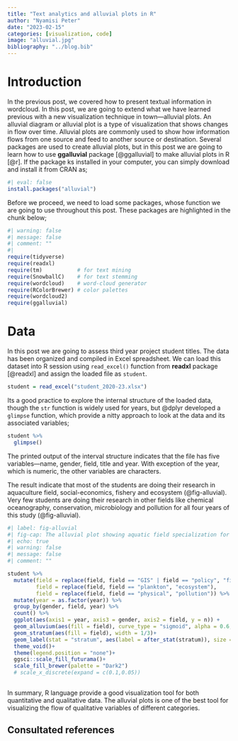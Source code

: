 ```yaml
---
title: "Text analytics and alluvial plots in R"
author: "Nyamisi Peter"
date: "2023-02-15"
categories: [visualization, code]
image: "alluvial.jpg"
bibliography: "../blog.bib"
---
```


# Introduction
In the previous post, we covered how to present textual information in wordcloud. In this post, we are going to extend what we have learned previous with a new visualization technique in town---alluvial plots. An alluvial diagram or alluvial plot is a type of visualization that shows changes in flow over time. Alluvial plots are commonly used to show how information flows from one source and feed to another source or destination. Several packages are used to create alluvial plots, but in this post we are going to learn how to use **ggalluvial** package [@ggalluvial] to make alluvial plots in R [@r]. If the package ks installed in your computer, you can simply download and install it from CRAN as;

```r
#| eval: false
install.packages("alluvial")
```

Before we proceed, we need to load some packages, whose function we are going to use throughout this post. These packages are highlighted in the chunk below;


```r
#| warning: false
#| message: false
#| comment: ""
#| 
require(tidyverse)
require(readxl)
require(tm)           # for text mining
require(SnowballC)    # for text stemming
require(wordcloud)    # word-cloud generator
require(RColorBrewer) # color palettes
require(wordcloud2)
require(ggalluvial)
```

# Data

In this post we are going to assess third year project student titles. The data has been organized and compiled in Excel spreadsheet. We can load this dataset into R session using  `read_excel()` function from **readxl** package [@readxl] and assign the loaded file as `student`. 

```r
student = read_excel("student_2020-23.xlsx")
```

Its a good practice to explore the internal structure of the loaded data, though the `str` function is widely used for years, but @dplyr developed a `glimpse` function, which provide a nitty approach to look at the data and its associated variables;

```r
student %>% 
  glimpse()
```
The printed output of the interval structure indicates that the file has five variables---name, gender, field, title and year. With exception of the year, which is numeric, the other variables are characters. 

The result indicate that most of the students are doing their research in aquaculture field, social-economics, fishery and ecosystem (@fig-alluvial). Very few students are doing their research in other fields like chemical oceanography, conservation, microbiology and pollution for all four years of this study (@fig-alluvial). 


```r
#| label: fig-alluvial
#| fig-cap: The alluvial plot showing aquatic field specialization for students in their research between the year 2020 and 2023.
#| echo: true
#| warning: false
#| message: false
#| comment: ""

student %>% 
  mutate(field = replace(field, field == "GIS" | field == "policy", "fishery"),
         field = replace(field, field == "plankton", "ecosystem"),
         field = replace(field, field == "physical", "pollution")) %>% 
  mutate(year = as.factor(year)) %>% 
  group_by(gender, field, year) %>% 
  count() %>% 
  ggplot(aes(axis1 = year, axis3 = gender, axis2 = field, y = n)) +
  geom_alluvium(aes(fill = field), curve_type = "sigmoid", alpha = 0.6, width = 1/3)+
  geom_stratum(aes(fill = field), width = 1/3)+
  geom_label(stat = "stratum", aes(label = after_stat(stratum)), size = 3, alpha = 0.6)+
  theme_void()+
  theme(legend.position = "none")+
  ggsci::scale_fill_futurama()+
  scale_fill_brewer(palette = "Dark2")
  # scale_x_discrete(expand = c(0.1,0.05))
  
```




In summary, R language provide a good visualization tool for both quantitative and qualitative data. The alluvial plots is one of the best tool for visualizing the flow of qualitative variables of different categories.


## Consultated references

